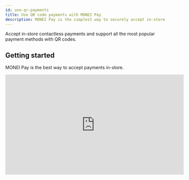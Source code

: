```yaml
---
id: use-qr-payments
title: Use QR code payments with MONEI Pay
description: MONEI Pay is the simplest way to securely accept in-store contactless payments and support all the most popular payment methods with QR codes.
---
```


Accept in-store contactless payments and support all the most popular payment methods with QR codes.

## Getting started

MONEI Pay is the best way to accept payments in-store.

<div className="video-wrapper">
  <iframe
    width="560"
    height="315"
    src="https://www.youtube.com/embed/ZVmXRUFWqno"
    title="YouTube video player"
    frameBorder="0"
    allow="accelerometer; autoplay; clipboard-write; encrypted-media; gyroscope; picture-in-picture"
    allowFullScreen
  />
</div>

Login into [pay.monei.com](https://pay.monei.com/) with your same credentials you use to access [dashboard.monei.com](https://dashboard.monei.com/) and start creating payments.

You can also download the **MONEI Pay** app to create QR codes on the go.

<div style={{marginBottom: 20}}>
  <a
    href="https://apps.apple.com/es/app/monei-pay/id1624647668"
    target="_blank"
    style={{marginRight: 20}}
  >
    <img height={50} width={145} src="/img/app-store-icon.svg" alt="App Store" />
  </a>
  <a href="https://play.google.com/store/apps/details?id=com.monei.moneibusiness" target="_blank">
    <img height={50} width={165} src="/img/google-play-icon.svg" alt="Google Play" />
  </a>
</div>

## Demo


<div className="flex-container">
  <img src="/img/qr.png" alt="QR" width="300" height="300" />
  <ArrowRightIcon style={{width: 50, margin: '0 50px', color: 'var(--docsearch-muted-color)'}} />
  <img src="/img/qr-demo.png" alt="QR demo" width="300" />
</div>

## Create QR payments programmatically

### 1. Create a new payment on your server.


<Tabs
  defaultValue="curl"
  groupId="code"
  values={[
    {label: 'cURL', value: 'curl'},
    {label: 'Node.js', value: 'node'},
    {label: 'PHP', value: 'php'}
  ]}>
<TabItem value="curl">

```shell script title="POST https://api.monei.com/v1/payments"
curl --request POST 'https://api.monei.com/v1/payments' \
--header 'Authorization: pk_test_3c140607778e1217f56ccb8b50540e00' \
--header 'Content-Type: application/json' \
--data-raw '{
    "amount": 110,
    "currency": "EUR",
    "orderId": "14379133960355",
    "callbackUrl": "https://example.com/checkout/callback"
}'
```

</TabItem>

<TabItem value="node">

```js title="server.js"
const {Monei} = require('@monei-js/node-sdk');
const monei = new Monei('pk_test_36cf3e8a15eff3f5be983562ea6b13ec');
monei.payments.create({
  amount: 110,
  currency: 'EUR',
  orderId: '14379133960355',
  callbackUrl: 'https://example.com/checkout/callback'
});
```

</TabItem>
<TabItem value="php">

```php title="server.php"
$monei = new Monei\MoneiClient('pk_test_36cf3e8a15eff3f5be983562ea6b13ec');
$monei->payments->create([
  'amount' => 110,
  'currency' => 'EUR',
  'orderId' => '14379133960355',
  'callbackUrl' => 'https://example.com/checkout/callback'
]);
```

</TabItem>
</Tabs>

The following parameters are required:

- **amount** `positive integer` - Amount intended to be collected by this payment. A positive integer representing how much to charge in the smallest currency unit (e.g., 100 cents to charge 1.00 USD)
- **currency** `string` - Three-letter [ISO currency code](https://en.wikipedia.org/wiki/ISO_4217), in uppercase. Must be a supported currency.
- **orderId** `string` - An order ID from your system. A unique identifier that can be used to reconcile the payment with your internal system.
- **callbackUrl** `string` - The URL to which a payment result should be sent asynchronously.

Check all available [request parameters](/api/#operation/payments_create).

Present to the user a unique QR code generated for this specific payment. To access the QR code image construct the following url `https://secure.monei.com/payments/{{payment_id}}/qr`

You can directly render it on to your webpage using this html code:

```html
<img
  src="https://secure.monei.com/payments/{{payment_id}}/qr?format=svg&size=300"
  width="300"
  height="300"
/>
```

![QR](https://secure.monei.com/payments/9407ed9d3b691dbf19f69c6b30a9a26c6821564d/qr?format=svg&size=300)

By default, the format is `png` but you can also use `svg` format by adding `?format=svg` to the url. You can also modify the size of the QR code by adding `?size=400` to the url (min: 100, max: 1000).

You can customize the color and icon in your [MONEI Dashboard → Settings → Branding](https://dashboard.monei.com/settings/branding).

As an alternative you can redirect the user to our Hosted Payment Page that will show the QR code.

To get the QR code add `?qr=1` parameter to the `nextAction.redirectUrl` you'll receive in the response.

Example: [https://secure.monei.com/payments/9407ed9d3b691dbf19f69c6b30a9a26c6821564d?qr=1](https://secure.monei.com/payments/9407ed9d3b691dbf19f69c6b30a9a26c6821564d?qr=1)

![Hosted Payment Page QR](/img/qr-demo-2.png)

### 2. Customer completes the payment

Customer completes the payment on the hosted payment page and is redirected to the receipt page where he can optionally enter his email to receive the receipt.

:::note
The payment is accessible through the QR code during **5 minutes**, after that you need to create a new payment.
:::

### 3. An asynchronous request is sent to your server

MONEI will notify you about the payment status by sending an HTTP POST request to the `callbackUrl`. The request body will contain the full [payment object](/api/#section/Payment-object) in JSON format.

This ensures that you get the payment status even when the customer closed the browser window or lost Internet connection.

The request also contains a `MONEI-Signature` header. [Verify this signature](guides/verify-signature.mdx) to confirm that the received request is sent from MONEI.

To acknowledge the receipt of the request, your endpoint must return a `200` HTTP status code to MONEI. All other response codes, including `3xx` codes, indicate to MONEI that you did not receive the event.

If MONEI does not receive a `200` HTTP status code, the notification attempt is repeated. After multiple failures to send the notification over multiple days, MONEI marks the request as failed and stops trying to send it to your endpoint.
